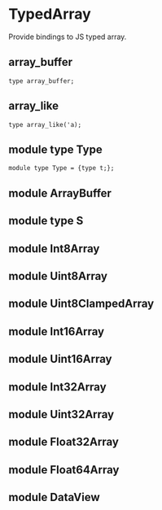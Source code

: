 # TypedArray

<Intro>

Provide bindings to JS typed array.

</Intro>

## array_buffer

```re sig
type array_buffer;
```

## array_like

```re sig
type array_like('a);
```

## module type Type

```re sig
module type Type = {type t;};
```

## module ArrayBuffer
## module type S
## module Int8Array
## module Uint8Array
## module Uint8ClampedArray
## module Int16Array
## module Uint16Array
## module Int32Array
## module Uint32Array
## module Float32Array
## module Float64Array 
## module DataView
